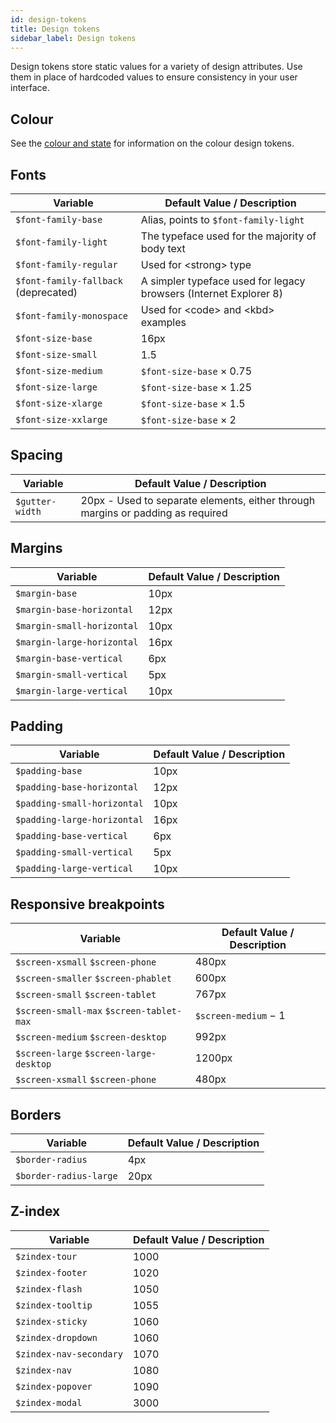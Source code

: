 ```yaml
---
id: design-tokens
title: Design tokens
sidebar_label: Design tokens
---
```


Design tokens store static values for a variety of design attributes. Use them in place of hardcoded values to ensure consistency in your user interface.

## Colour

See the [colour and state](guides/colour-and-state.mdx) for information on the colour design tokens.

## Fonts

<table class="table table--full">
    <thead>
        <tr>
            <th scope="col">Variable</th>
            <th scope="col">Default Value / Description</th>
        </tr>
    </thead>
    <tbody>
    <tr>
            <td><code>$font-family-base</code></td>
            <td>Alias, points to <code>$font-family-light</code></td>
        </tr>
        <tr>
            <td><code>$font-family-light</code></td>
            <td>The typeface used for the majority of body text</td>
        </tr>
        <tr>
            <td><code>$font-family-regular</code></td>
            <td>Used for &lt;strong&gt; type</td>
        </tr>
        <tr>
            <td><code>$font-family-fallback</code> (deprecated)</td>
            <td>A simpler typeface used for legacy browsers (Internet Explorer 8)</td>
        </tr>
        <tr>
            <td><code>$font-family-monospace</code></td>
            <td>Used for &lt;code&gt; and &lt;kbd&gt; examples</td>
        </tr>
        <tr>
            <td><code>$font-size-base</code></td>
            <td>16px</td>
        </tr>
        <tr>
            <td><code>$font-size-small</code></td>
            <td>1.5</td>
        </tr>
        <tr>
            <td><code>$font-size-medium</code></td>
            <td><code>$font-size-base</code> &times; 0.75</td>
        </tr>
        <tr>
            <td><code>$font-size-large</code></td>
            <td><code>$font-size-base</code> &times; 1.25</td>
        </tr>
        <tr>
            <td><code>$font-size-xlarge</code></td>
            <td><code>$font-size-base</code> &times; 1.5</td>
        </tr>
        <tr>
            <td><code>$font-size-xxlarge</code></td>
            <td><code>$font-size-base</code> &times; 2</td>
        </tr>
    </tbody>
</table>

## Spacing

<table class="table table--full">
    <thead>
        <tr>
            <th scope="col">Variable</th>
            <th scope="col">Default Value / Description</th>
        </tr>
    </thead>
    <tbody>
        <tr>
            <td><code>$gutter-width</code></td>
            <td>20px - Used to separate elements, either through margins or padding as required</td>
        </tr>
    </tbody>
</table>

## Margins

<table class="table table--full">
    <thead>
        <tr>
            <th scope="col">Variable</th>
            <th scope="col">Default Value / Description</th>
        </tr>
    </thead>
    <tbody>
        <tr>
            <td><code>$margin-base</code></td>
            <td>10px</td>
        </tr>
        <tr>
            <td><code>$margin-base-horizontal</code></td>
            <td>12px</td>
        </tr>
        <tr>
            <td><code>$margin-small-horizontal</code></td>
            <td>10px</td>
        </tr>
        <tr>
            <td><code>$margin-large-horizontal</code></td>
            <td>16px</td>
        </tr>
        <tr>
            <td><code>$margin-base-vertical</code></td>
            <td>6px</td>
        </tr>
        <tr>
            <td><code>$margin-small-vertical</code></td>
            <td>5px</td>
        </tr>
        <tr>
            <td><code>$margin-large-vertical</code></td>
            <td>10px</td>
        </tr>
    </tbody>
</table>

## Padding

<table class="table table--full">
    <thead>
        <tr>
            <th scope="col">Variable</th>
            <th scope="col">Default Value / Description</th>
        </tr>
    </thead>
    <tbody>
        <tr>
            <td><code>$padding-base</code></td>
            <td>10px</td>
        </tr>
        <tr>
            <td><code>$padding-base-horizontal</code></td>
            <td>12px</td>
        </tr>
        <tr>
            <td><code>$padding-small-horizontal</code></td>
            <td>10px</td>
        </tr>
        <tr>
            <td><code>$padding-large-horizontal</code></td>
            <td>16px</td>
        </tr>
        <tr>
            <td><code>$padding-base-vertical</code></td>
            <td>6px</td>
        </tr>
        <tr>
            <td><code>$padding-small-vertical</code></td>
            <td>5px</td>
        </tr>
        <tr>
            <td><code>$padding-large-vertical</code></td>
            <td>10px</td>
        </tr>
    </tbody>
</table>

## Responsive breakpoints

<table class="table table--full">
    <thead>
        <tr>
            <th scope="col">Variable</th>
            <th scope="col">Default Value / Description</th>
        </tr>
    </thead>
    <tbody>
        <tr>
            <td><code>$screen-xsmall</code> <code>$screen-phone</code></td>
            <td>480px</td>
        </tr>
        <tr>
            <td><code>$screen-smaller</code> <code>$screen-phablet</code></td>
            <td>600px</td>
        </tr>
        <tr>
            <td><code>$screen-small</code> <code>$screen-tablet</code></td>
            <td>767px</td>
        </tr>
        <tr>
            <td><code>$screen-small-max</code> <code>$screen-tablet-max</code></td>
            <td><code>$screen-medium</code> &minus; 1</td>
        </tr>
        <tr>
            <td><code>$screen-medium</code> <code>$screen-desktop</code></td>
            <td>992px</td>
        </tr>
        <tr>
            <td><code>$screen-large</code> <code>$screen-large-desktop</code></td>
            <td>1200px</td>
        </tr>
        <tr>
            <td><code>$screen-xsmall</code> <code>$screen-phone</code></td>
            <td>480px</td>
        </tr>
    </tbody>
</table>

## Borders

<table class="table table--full">
    <thead>
        <tr>
            <th scope="col">Variable</th>
            <th scope="col">Default Value / Description</th>
        </tr>
    </thead>
    <tbody>
        <tr>
            <td><code>$border-radius</code></td>
            <td>4px</td>
        </tr>
        <tr>
            <td><code>$border-radius-large</code></td>
            <td>20px</td>
        </tr>
    </tbody>
</table>

## Z-index

<table class="table table--full">
    <thead>
        <tr>
            <th scope="col">Variable</th>
            <th scope="col">Default Value / Description</th>
        </tr>
    </thead>
    <tbody>
        <tr>
            <td><code>$zindex-tour</code></td>
            <td>1000</td>
        </tr>
        <tr>
            <td><code>$zindex-footer</code></td>
            <td>1020</td>
        </tr>
        <tr>
            <td><code>$zindex-flash</code></td>
            <td>1050</td>
        </tr>
        <tr>
            <td><code>$zindex-tooltip</code></td>
            <td>1055</td>
        </tr>
        <tr>
            <td><code>$zindex-sticky</code></td>
            <td>1060</td>
        </tr>
        <tr>
            <td><code>$zindex-dropdown</code></td>
            <td>1060</td>
        </tr>
        <tr>
            <td><code>$zindex-nav-secondary</code></td>
            <td>1070</td>
        </tr>
        <tr>
            <td><code>$zindex-nav</code></td>
            <td>1080</td>
        </tr>
        <tr>
            <td><code>$zindex-popover</code></td>
            <td>1090</td>
        </tr>
        <tr>
            <td><code>$zindex-modal</code></td>
            <td>3000</td>
        </tr>
    </tbody>
</table>